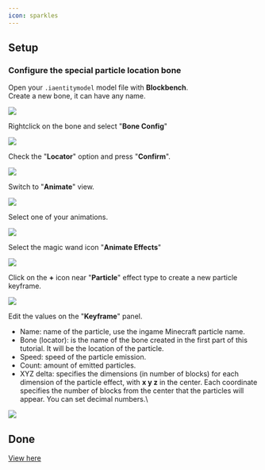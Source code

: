 ```yaml
---
icon: sparkles
---
```


## Setup

### Configure the special particle location bone

Open your `.iaentitymodel` model file with **Blockbench**.\
Create a new bone, it can have any name.

![](</assets/images/image (106).png>)

Rightclick on the bone and select "**Bone Config**"

![](</assets/images/image (88).png>)

Check the "**Locator**" option and press "**Confirm**".

![](</assets/images/image (70).png>)

Switch to "**Animate**" view.

![](</assets/images/image (124).png>)

Select one of your animations.

![](</assets/images/image (120).png>)

Select the magic wand icon "**Animate Effects**"

![](</assets/images/image (195).png>)

Click on the **+** icon near "**Particle**" effect type to create a new particle keyframe.

![](</assets/images/image (194).png>)

Edit the values on the "**Keyframe**" panel.

* Name: name of the particle, use the ingame Minecraft particle name.
* Bone (locator): is the name of the bone created in the first part of this tutorial. It will be the location of the particle.
* Speed: speed of the particle emission.
* Count: amount of emitted particles.
* XYZ delta: specifies the dimensions (in number of blocks) for each dimension of the particle effect, with **x y z** in the center. Each coordinate specifies the number of blocks from the center that the particles will appear. You can set decimal numbers.\


![](</assets/images/image (74).png>)

## Done


[View here](https://youtu.be/EDxXYrdq86M)

